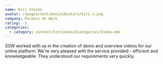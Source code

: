 ```yaml
---
name: Kiri Stejko
avatar: /images/testimonialAvatars/kiri-s.png
company: Parents At Work
rating: -1
categories:
  - category: content/testimonialCategories/Video.mdx
---
```


SSW worked with us in the creation of demo and overview videos for our online
platform. We're very pleased with the service provided - efficient and
knowledgeable. They understood our requirements very quickly.
